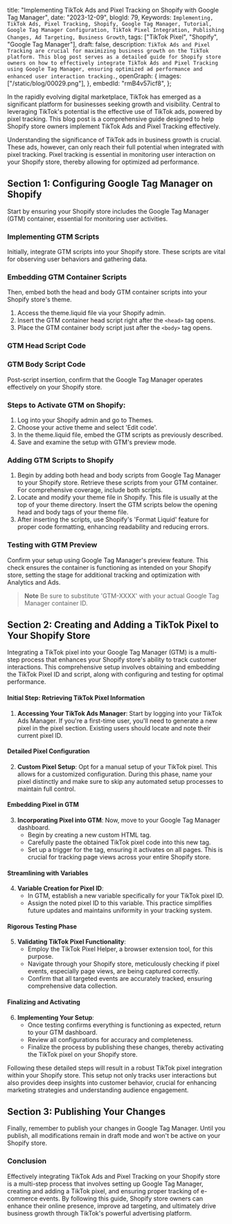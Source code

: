   title:
    "Implementing TikTok Ads and Pixel Tracking on Shopify with Google Tag Manager",
  date: "2023-12-09",
  blogId: 79,
  Keywords: `Implementing, TikTok Ads, Pixel Tracking, Shopify, Google Tag Manager, Tutorial, Google Tag Manager Configuration, TikTok Pixel Integration, Publishing Changes, Ad Targeting, Business Growth`,
  tags: ["TikTok Pixel", "Shopify", "Google Tag Manager"],
  draft: false,
  description: `TikTok Ads and Pixel Tracking are crucial for maximizing business growth on the TikTok platform. This blog post serves as a detailed guide for Shopify store owners on how to effectively integrate TikTok Ads and Pixel Tracking using Google Tag Manager, ensuring optimized ad performance and enhanced user interaction tracking.`,
  openGraph: {
    images: ["/static/blog/00029.png"],
  },
  embedId: "rmB4v57icf8",
};

In the rapidly evolving digital marketplace, TikTok has emerged as a significant platform for businesses seeking growth and visibility. Central to leveraging TikTok's potential is the effective use of TikTok ads, powered by pixel tracking. This blog post is a comprehensive guide designed to help Shopify store owners implement TikTok Ads and Pixel Tracking effectively.

Understanding the significance of TikTok ads in business growth is crucial. These ads, however, can only reach their full potential when integrated with pixel tracking. Pixel tracking is essential in monitoring user interaction on your Shopify store, thereby allowing for optimized ad performance.

## Section 1: Configuring Google Tag Manager on Shopify

Start by ensuring your Shopify store includes the Google Tag Manager (GTM) container, essential for monitoring user activities.

### Implementing GTM Scripts

Initially, integrate GTM scripts into your Shopify store. These scripts are vital for observing user behaviors and gathering data.

### Embedding GTM Container Scripts

Then, embed both the head and body GTM container scripts into your Shopify store's theme.

1. Access the theme.liquid file via your Shopify admin.
2. Insert the GTM container head script right after the `<head>` tag opens.
3. Place the GTM container body script just after the `<body>` tag opens.

### GTM Head Script Code

<DataLayerCode type="googleTagManager" subType="head" />

### GTM Body Script Code

<DataLayerCode type="googleTagManager" subType="body" />

Post-script insertion, confirm that the Google Tag Manager operates effectively on your Shopify store.

### Steps to Activate GTM on Shopify:

1. Log into your Shopify admin and go to Themes.
2. Choose your active theme and select 'Edit code'.
3. In the theme.liquid file, embed the GTM scripts as previously described.
4. Save and examine the setup with GTM's preview mode.

### Adding GTM Scripts to Shopify

1. Begin by adding both head and body scripts from Google Tag Manager to your Shopify store. Retrieve these scripts from your GTM container. For comprehensive coverage, include both scripts.
2. Locate and modify your theme file in Shopify. This file is usually at the top of your theme directory. Insert the GTM scripts below the opening head and body tags of your theme file.
3. After inserting the scripts, use Shopify's 'Format Liquid' feature for proper code formatting, enhancing readability and reducing errors.

### Testing with GTM Preview

Confirm your setup using Google Tag Manager's preview feature. This check ensures the container is functioning as intended on your Shopify store, setting the stage for additional tracking and optimization with Analytics and Ads.

> **Note**
> Be sure to substitute 'GTM-XXXX' with your actual Google Tag Manager container ID.

## Section 2: Creating and Adding a TikTok Pixel to Your Shopify Store

Integrating a TikTok pixel into your Google Tag Manager (GTM) is a multi-step process that enhances your Shopify store's ability to track customer interactions. This comprehensive setup involves obtaining and embedding the TikTok Pixel ID and script, along with configuring and testing for optimal performance.

#### Initial Step: Retrieving TikTok Pixel Information

1. **Accessing Your TikTok Ads Manager**: Start by logging into your TikTok Ads Manager. If you're a first-time user, you'll need to generate a new pixel in the pixel section. Existing users should locate and note their current pixel ID.

#### Detailed Pixel Configuration

2. **Custom Pixel Setup**: Opt for a manual setup of your TikTok pixel. This allows for a customized configuration. During this phase, name your pixel distinctly and make sure to skip any automated setup processes to maintain full control.

#### Embedding Pixel in GTM

3. **Incorporating Pixel into GTM**: Now, move to your Google Tag Manager dashboard.
   - Begin by creating a new custom HTML tag.
   - Carefully paste the obtained TikTok pixel code into this new tag.
   - Set up a trigger for the tag, ensuring it activates on all pages. This is crucial for tracking page views across your entire Shopify store.

#### Streamlining with Variables

4. **Variable Creation for Pixel ID**:
   - In GTM, establish a new variable specifically for your TikTok pixel ID.
   - Assign the noted pixel ID to this variable. This practice simplifies future updates and maintains uniformity in your tracking system.

#### Rigorous Testing Phase

5. **Validating TikTok Pixel Functionality**:
   - Employ the TikTok Pixel Helper, a browser extension tool, for this purpose.
   - Navigate through your Shopify store, meticulously checking if pixel events, especially page views, are being captured correctly.
   - Confirm that all targeted events are accurately tracked, ensuring comprehensive data collection.

#### Finalizing and Activating

6. **Implementing Your Setup**:
   - Once testing confirms everything is functioning as expected, return to your GTM dashboard.
   - Review all configurations for accuracy and completeness.
   - Finalize the process by publishing these changes, thereby activating the TikTok pixel on your Shopify store.

Following these detailed steps will result in a robust TikTok pixel integration within your Shopify store. This setup not only tracks user interactions but also provides deep insights into customer behavior, crucial for enhancing marketing strategies and understanding audience engagement.

## Section 3: Publishing Your Changes

Finally, remember to publish your changes in Google Tag Manager. Until you publish, all modifications remain in draft mode and won't be active on your Shopify store.

### Conclusion

Effectively integrating TikTok Ads and Pixel Tracking on your Shopify store is a multi-step process that involves setting up Google Tag Manager, creating and adding a TikTok pixel, and ensuring proper tracking of e-commerce events. By following this guide, Shopify store owners can enhance their online presence, improve ad targeting, and ultimately drive business growth through TikTok's powerful advertising platform.
